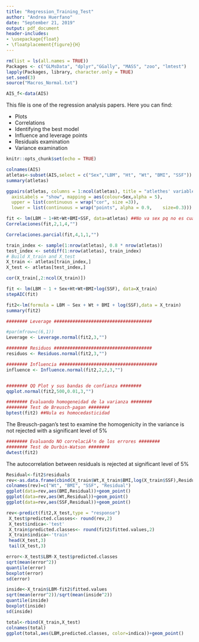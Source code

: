 ---
title: "Regression_Training_Test"
author: "Andrea Huerfano"
date: "September 21, 2019"
output: pdf_document
header-includes:
- \usepackage{float}
- \floatplacement{figure}{H}
---

```{r, warning=FALSE, message=FALSE, results=FALSE}
rm(list = ls(all.names = TRUE))
Packages <- c("GLMsData", "dplyr","GGally", "MASS", "zoo", "lmtest") 
lapply(Packages, library, character.only = TRUE)
set.seed(3)
source("Macros_Normal.txt")
```


```{r, message=FALSE, warning=FALSE}
AIS_f<-data(AIS)
```


This file is one of the regression analysis papers. Here you can find:

+ Plots
+ Correlations
+ Identifying the best model
+ Influence and leverage points
+ Residuals examination
+ Variance examination

```{r setup, include=FALSE}
knitr::opts_chunk$set(echo = TRUE)
```

```{r}
colnames(AIS)
atletas<-subset(AIS,select = c("Sex","LBM", "Ht", "Wt", "BMI", "SSF"))
summary(atletas)
```
```{r}
ggpairs(atletas, columns = 1:ncol(atletas), title = "atlethes' variables behavior",
  axisLabels = "show", mapping = aes(colour=Sex,alpha = 5),
  upper = list(continuous = wrap("cor", size =3)), 
  lower = list(continuous = wrap("points", alpha = 0.9,    size=0.3)))
```

```{r}
fit <- lm(LBM ~ 1+Ht+Wt+BMI+SSF, data=atletas) ##No va sex pq no es cuanti
Correlaciones(fit,2,1,4,"")
```

```{r, fig.height=7,fig.pos='h'}
Correlaciones.parcial(fit,4,1,1,"")
```

```{r}

train_index <- sample(1:nrow(atletas), 0.8 * nrow(atletas))
test_index <- setdiff(1:nrow(atletas), train_index)
# Build X_train and X_test
X_train <- atletas[train_index,]
X_test <- atletas[test_index,]

```


```{r}
cor(X_train[,2:ncol(X_train)])
```
```{r, warning=FALSE, message=FALSE}
fit <- lm(LBM ~ 1 + Sex+Ht+Wt+BMI+log(SSF), data=X_train)
stepAIC(fit)

```
```{r}
fit2<-lm(formula = LBM ~ Sex + Wt + BMI + log(SSF),data = X_train)
summary(fit2)
```


```{r, echo=FALSE, fig.height=6,fig.pos='h'}
######## Leverage #####################################

#par(mfrow=c(6,1))
Leverage <- Leverage.normal(fit2,3,"")

######## Residuos #####################################
residuos <- Residuos.normal(fit2,3,"")

######## Influencia #####################################
influence <- Influence.normal(fit2,2,2,3,"")


######## QQ Plot y sus bandas de confianza ########
qqplot.normal(fit2,500,0.01,3,"")
```


```{r}
######## Evaluando homogeneidad de la varianza ########
######## Test de Breusch-pagan ########
bptest(fit2) ##Nula es homocedasticidad

```
 The Breusch-pagan's  test to examine the homogenicity in the variance is not rejected with a significant level of 5% 
```{r}
######## Evaluando NO correlaciÃ³n de los errores ########
######## Test de Durbin-Watson ########
dwtest(fit2)
```
 The autocorrelation between residuals is rejected at significant level of 5%
 
```{r}
Residual<-fit2$residuals
rev<-as.data.frame(cbind(X_train$Wt,X_train$BMI,log(X_train$SSF),Residual))
colnames(rev)=c("Wt", "BMI", "SSF", "Residual")
ggplot(data=rev,aes(BMI,Residual))+geom_point()
ggplot(data=rev,aes(Wt,Residual))+geom_point()
ggplot(data=rev,aes(SSF,Residual))+geom_point()

```
```{r}
rev<-predict(fit2,X_test,type = "response")
 X_test$predicted.classes<- round(rev,2) 
 X_test$indica<-'test'
 X_train$predicted.classes<- round(fit2$fitted.values,2) 
 X_train$indica<-'train'
 head(X_test,3)
 tail(X_test,3)
```
```{r}
error<-X_test$LBM-X_test$predicted.classes
sqrt(mean(error^2))
quantile(error)
boxplot(error)
sd(error)
```
 
 
```{r}
inside<-X_train$LBM-fit2$fitted.values
sqrt(mean(error^2))/sqrt(mean(inside^2))
quantile(inside)
boxplot(inside)
sd(inside)
```
 
 
```{r}
total<-rbind(X_train,X_test)
colnames(total)
ggplot(total,aes(LBM,predicted.classes, color=indica))+geom_point()
```
 
